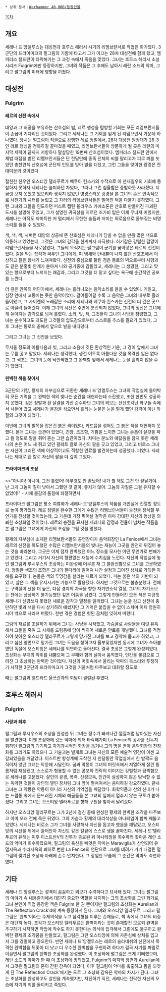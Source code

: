 '''{{{+1 Serena D'Angelus}}}'''

 * 상위 문서：[[Warhammer 40,000/등장인물]]

[[목차]]
== 개요 ==
세레나 드‘앙겔루스는 대성전과 호루스 헤러시 시기의 리멤브란서로 직업은 화가였다. 3군단의 프라이마크의 펄그림의 기함에 타고서 그가 이끄는 28차 대성전에 함께 했고, 엠퍼러스 칠드런이 타락해가는 그 과정 속에서 죽음을 맞았다. 그녀는 호루스 헤러시 소설 시리즈 Fulgrim에만 등장하지만, 그녀의 작품은 그 후에도 남아서 레란 소드의 악마, 그리고 펄그림의 미래에 영향을 끼쳤다.
== 대성전 ==
=== Fulgrim ===
==== 레르의 신전 속에서 ====
대양과 그 허공을 부유하는 산호섬의 별, 레르 행성을 탐방할 기회는 모든 리멤브란서들이 손꼽아 기다리던 것이었다. 그리고 세레나는 그 기회를 얻게 된 리멤브란서 가운데 하나였다. 당시는 펄그림이 직권으로 강행한 레르 정벌에서, 28차 대성전 원정대가 28-3인 레르 행성을 정복하길 끝마쳤을 때였고, 리멤브란서들이 방문하게 될 곳은 레란의 마지막 세력이 끝까지 저항하다 말살당한 19번째 산호섬이었다. 엠퍼러스 칠드런 안에서 제법 대접을 받던 리멤브란서들은 단 한달만에 종족 전체의 씨를 말리고자 피로 피를 씻었던 총천연색 산호섬에 군단의 인도를 받아 발을 디뎠고, 그런 그들을 맞이한 광경은 전대미문의 것이었다.

절친한 친우인 오스티앙 델라푸르가 베쿠아 킨스카의 수작으로 이 천재일우의 기회에 동참하지 못하자 세레나는 슬퍼하던 차였다, 그러나 그런 침울함은 증발하듯 사라졌다. 지금껏 보지 못했고 있으리라 생각지 않았던 영광스러운 광경을 본 그녀의 손은 연속적으로 사진기의 셔터를 눌렀고 그 자리의 리멤브란서들은 떨어진 턱을 다물지 못하였다. 그런 그녀와 그들을 인도하던 퍼스트 캡틴 율리우스 카에소론은 산호로 만들어진 파괴된 도시를 설명해 주었고, 그가 설명한 귀곡성을 지르던 조가비 탑은 이제 무너져 버렸지만, 세레나는 아직도 까마득한 저 멀리에서 무한한 슬픔과 저미는 외로움으로 울부짖는 비명소리를 들을 수 있었다.

색, 색, 색, 시퍼런 대양의 상공에 뜬 산호섬은 세레나가 담을 수 없을 만큼 많은 색으로 역동하고 있었는데, 그것은 그녀의 감각을 한계까지 자극했다. 허기같은 강렬한 갈망이 리멤브란서들을 사로잡았다, 그들의 목적지는 펄그림이 군기를 꽂아넣은 레르의 신전이었다. 길을 막는 잡석과 싸우던 그녀에게, 피 냄새와 탄내뿐이 나지 않던 산호초에서 이상하고 짙은 향내가 느껴져왔다. 신전의 중심으로 뚫린 검은 통로의 벽으로부터 사향과도 같은 분홍빛 안개가 쏟아져 나와 공기중에 감돌았고, 세레나는 그 생경한, 그리고 맛있는 향으로부터 느껴지는 쾌감과, 그리고 그것을 더 맡고 싶다는 욕구에 순간적인 공포를 느낀다. 

더 깊은 안쪽의 어딘가에서, 세레나는 흘러나오는 음악소리를 들을 수 있었다. 거칠고, 심장 안에서 고동치는 듯한 음악이었다. 걸어들어갈 수록 그 음악은 그녀의 내부로 흘러들어왔고, 그 사이렌의 노래같은 소리에 세레나와 베쿠아 킨스카는 신전의 더 깊은 곳으로 이끌려 들어갔다. 이제 그녀의 시선은 주변에 분산되지 않았다, 그녀의 정신은 그녀에게 쏟아지는 감각으로 넘쳐 흘렸다. 소리, 빛, 색, 그것들이 그녀의 사방을 점령했고, 그녀는 순수하고도 과도한 그것들의 압도감으로부터 스스로를 추스를 필요가 있었다, 그 후 그녀는 통로의 끝에서 앞으로 발을 내디뎠다.

그리고 그녀는 그 신전을 보았다.

무서울 정도의 아름다움과 빛, 그리고 소음에 깃든 환상적인 기운, 그 경이 앞에서 그녀는 무릎 꿇고 말았다. 세레나는 생각했다, 생전 이토록 아름다운 것을 목격한 일은 없다고. 그 색조는 그녀의 눈에 낙인찍혔고 그 완벽함 앞에서 세레나는 눈물 흘리지 않을 수가 없었다.
 
==== 완벽한 색을 찾아서 ====
3군단의 기함, 황제의 자부심으로 귀환한 세레나 드‘앙겔루스는 그녀의 작업실에 틀어박혀 모든 기력을 그 완벽한 색의 빛나는 순간을 재현하는데 소진했고, 또한 한번도 성공하지 못했다. 검은 장발과 흰 살결을 가진 순수하던 그녀의 외모는 산산조각난 화구들 속에서 시들어 갔고 세레나가 물감을 섞으면서 흘리는 눈물은 눈을 멀게 했던 감격이 아닌 좌절의 그것이 되었다.

이번에 그녀의 발목을 잡은건 붉은 색이었다, 카드뮴을 섞어도 그 붉은 색을 재현하지 못했다. 본래 그녀는 습관이 있었다, 긴장, 초조함, 기쁨을 느끼면 그녀는 손톱이 살갖을 파고 들 정도로 팔을 쥐어 뜯는 그런 습관이었다. 치미는 분노와 애닳음을 참지 못한 세레나의 손은 어느 새 쥐고 있던 팔레트 칼로 자신의 팔을 긋고 있었고, 그리고 비로소 그녀는 자신이 그리던 색에 이상적이고도 적합한 안료를 발견하는데 성공했다. 피였다. 세레나는 제대로 쥔 칼로 자신의 팔을 더 깊이 그었다.
==== 프라이마크의 초상 ====
>>"아니야! 아니야, 그건 틀렸어! 아무것도 안 끝났어! 내가 뭘 해도 그건 안 끝날거야. 난 그게 그놈이 질이 낮아서 그랬던 것 같아, 좋지가 않아. 그놈의 자질론 그걸 유지할 수 없었어!"
- 시체 물감의 품질에 좌절하면서.

프라이마크 펄그림은 평소 여류화가 세레나 드‘앙겔루스의 작품을 개인실에 진열할 정도로 높이 평가했다. 레르 정벌을 완수한 그에게 수많은 리멤브란서들이 승전을 장식할 무언가를 진상할 것이었는데, 그 가운데 가장 뛰어날 걸작은 아마 강대한 자신의 형상을 의뢰한 초상화일 것이었다. 레르의 승전을 묘사한 세레나의 감정과 전율이 넘치는 작품을 본 펄그림은  그녀에게 자신의 초상을 그릴 것을 명했다.

황제의 자부심에 소재한 리멤브란서들의 공연장이자 음악회장인 La Fenice에서 그녀는 레르의 신전을 목도했던 수많은 리멤브란서들의 빛나는 재능이 그곳을 완전히 뒤집어 놓는 것을 바라본다, 그곳은 이제 점차 완벽했던 어느 장소를 모사한 어떤 무언가로 변해가고 있었다. 그리고 거기서 자신의 형편없는 재능에 수치심을 느낀다. 자신의 작업실에 놓인 펄그림과 루시우스의 초상화는 미완성에 머무른 채 그 불완전함으로 그녀를 고문하였다. 정밀한 색조의 조합은 그녀의 팔다리에 떨어져 나간 살점과 그어진 상처로 가득한 자해를 요구했다. 눈물은 색의 투명감을 살리는 재료가 되었다. 피는 붉은 색의 기반이 되었고, 살은 그 색을 유지시키는 기능으로 활용됐다. 하지만 그것으로는 불충분했다. 전에는 구역질이 났을 더 높은, 다음 경지의 자극을 향한 자기연소적 열정, 그녀의 자기소모는 전에는 상상하기 불가능했던 깊은 어둠을 남겼다. 그렇게 만들어진 모든 색은 지금껏 세레나가 신경쓰지 못했던 새로운 감각과 열정을 일깨웠다. 그녀는 눈을 감고 신전에 충만하던 빛과 색을 다시 상기하려 애썼지만 그 기억은 붙잡을 수 없이 스치며 이제 영원히 시야 밖으로 사라져 버렸다. 한번 겪은 경험은 헛된 꿈처럼 잊혀져 버렸다.

그림의 재료를 조달하기 위해서 그녀는 사냥을 시작했고, 가슴골로 사람들을 여럿 유혹해서 그들을 죽여 그 시체를 드럼통에 담아 썩히어 새로운 안료를 개발했다. 그녀를 걱정하여 찾아온 오스티앙 델라푸르가 그렇게 망가진 그녀를 보고 경악해 돕고자 하였고, 그리고 심신 양면으로 망가진 그녀는 도움을 청하고자 울부짖었지만 동시에 그녀가 쏘아붙였던 독설에 오스티앙은 세레나를 외면하고 돌아선다. 결국 초상은 그렇게 완성되었다. 초상화는 부패의 악취를 내뿜으며 그 부패와 함께 살아서 움직였다, 인간을 물감으로 그려진 그 초상화는 완벽한 것이었다. 자신의 머릿속에서 울리는 악마의 목소리와 투쟁하기 시작한 3군단의 프라이마크가 그것을 거울처럼 마주보고 대화할 정도로.

때는 펄그림과 엘드라드 울쓰란과의 회담이 결렬된 후였다. 
== 호루스 헤러시 ==
=== Fulgrim ===
==== 사랑과 최후 ====
펄그림과 루시우스의 초상을 완성한 뒤 그녀는 정수가 빠져나간 껍질처럼 남아있는 자신을 발견한다. 이젠 초상화에 깃든 악마에 의해 타락해가며 La Fenice의 공사를 진두지휘하던 펄그림의 괴기하고 자기과시적인 화장을 돕거나 그의 명을 받아 음악회장의 천장화를 그리기도 하였으나 그 기술과는 별개로 그녀는 자신의 모든 예술적 영감이 이젠 고갈되었음을 깨달았다. 이스트반 항성계에 도착한 지 한달동안 작업실에서 한 발짝도 움직이지 않던 그녀는 악몽에 시달린다. 꿈과 악몽이 그녀의 머릿속에서 저열하게 잘린 필름처럼 재생됐고, 스스로가 형용할 수 없는 공포와 전락의 이미지는 강렬함과 끔찍함으로 세레나를 고문했다. 살인의 광경, 폭력, 신성모독, 인간이 실성하지 않곤 탐닉할 수 없는 독악한 것들이 광인의 열띤 꿈처럼 그녀 앞에 펼쳐져서는 음미하길 강요하였다. 끝내 그녀는 그 악몽은 악몽이 아니라 자신의 기억임을 깨달았다. 화학약품과 산의 신내가 나는 드럼통 속에서 문드러진 시체와 해골들을 본 그녀의 입에서 멈추지 않는 구토가 쏟아졌다. 그리고 그녀는 오스티앙 델라푸르를 향해 구원을 찾아서 달려갔다. 

하지만 오스티앙 델라푸르는 그가 2년에 걸친 끝에 완성한 황제의 완벽한 조각을 마주보고 이미 오래 전에 죽은 뒤였다. 그의 가슴과 황제의 대리석상을 아나테임이 함께 꿰뚫고 있었다. 세레나는 비로소 그가 그녀를 사랑해서 자신을 돕고자 했음을 깨달았고, 오스티앙의 시신을 뒤에서 끌어안아 자신도 같은 칼끝에 스스로 생을 끝마친다. 세레나 드'델라푸르의 유해는 이후 이스트반V의 전투가 종료된 뒤 아나테임을 회수하러 찾아온 레란 소드의 악마가 회수하였으며, 펄그림의 육신을 빼앗은 악마는 Maraviglia가 상연되어 유열지옥과 수라지옥의 폐허로 변한 La Fenice의 연단으로 그녀를 데려가 거기 내걸린 펄그림의 찢겨진 초상화 아래에 손수 안치한다. 그 장엄한 모습에 그 순간은 악마도 숙연하였다.
== 기타 ==
세레나 드'앙겔루스는 성격이 꼼꼼하고 외모가 수려하다고 묘사돼 있다. 그녀는 펄그림의 이야기 속 내용줄기에서 대단히 중요한 역할을 차지하는 그의 초상화를 그린 화가로, 그녀 본인이 직접 등장한 책은 Fulgrim 한 권 뿐이지만 펄그림의 초상화는 Aurelian과 The Reflection Crack'd에 계속 등장하게 된다. 그녀와 오스티앙 델라푸르, 그리고 펄그림은 '완벽'이라는 주제의식을 두고 삼각형을 이루는 존재들로, 책 속에서 그녀의 비중은 대단히 높다. 조각가 오스티앙 델라푸르는 완벽이라는 것이 존재할진 모르되 완벽을 추구하기 시작하면 작업에 착수도 하지 못한다는 의식에 입각해서 그럼에도 불구하고 완벽한 황제의 조각품을 만들었고, 펄그림은 그런 오스티앙에 의해 자존심에 상처를 입고서 그를 경멸하고 증오한다. 반면 세레나 드'앙겔루스는 레르의 슬라네쉬의 신전에서 목격한 완벽함을 뒤좇아 더 낫고 더 우수한 완벽함을 구현하려 하다가 결국 자기를 파멸로 이끌면서 펄그림의 완벽한 초상화를 완성했다. 이 초상화에 펄그림은 크게 기뻐했으며, 레란 소드의 악마가 한 때 이 초상화에 빙의했고, Fulgrim의 마지막 장면과 Aurelian에서 그것은 펄그림의 혼이 갇힌 감옥이 되었다, 이후 펄그림이 악마를 축출하고 몸을 되찾게 된 The Reflection Crack'에서는 도로 그 초상화 감옥은 악마의 차지가 된다. 그녀는 초상화를 완성하고도 살인을 계속했지만, 자진하기 직전, 세레나는 전락한 자신의 모습에 자기의 죄를 돌이키고 죽었다.
